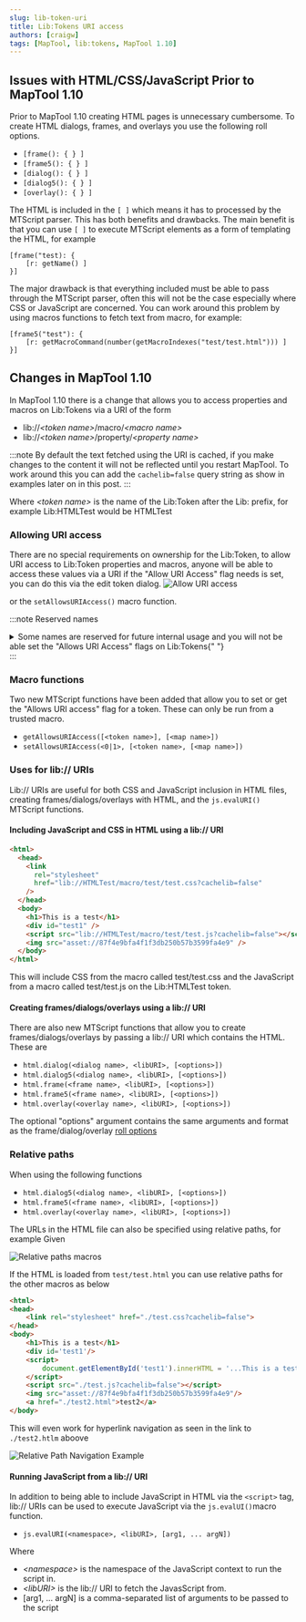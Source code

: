 ```yaml
---
slug: lib-token-uri
title: Lib:Tokens URI access
authors: [craigw]
tags: [MapTool, lib:tokens, MapTool 1.10]
---
```


## Issues with HTML/CSS/JavaScript Prior to MapTool 1.10

Prior to MapTool 1.10 creating HTML pages is unnecessary cumbersome.
To create HTML dialogs, frames, and overlays you use the following roll options.

- `[frame(): { } ]`
- `[frame5(): { } ]`
- `[dialog(): { } ]`
- `[dialog5(): { } ]`
- `[overlay(): { } ]`

The HTML is included in the `[ ]` which means it has to processed by the MTScript parser. This has both benefits and drawbacks.
The main benefit is that you can use `[ ]` to execute MTScript elements as a form of templating the HTML, for example

```
[frame("test): {
    [r: getName() ]
}]
```

The major drawback is that everything included must be able to pass through the MTScript parser, often this will not be the case especially where CSS or JavaScript are concerned.
You can work around this problem by using macros functions to fetch text from macro, for example:

```
[frame5("test"): {
	[r: getMacroCommand(number(getMacroIndexes("test/test.html"))) ]
}]
```

## Changes in MapTool 1.10

In MapTool 1.10 there is a change that allows you to access properties and macros on Lib:Tokens via a URI of the form

- lib://_&lt;token name&gt;_/macro/_&lt;macro name&gt;_
- lib://_&lt;token name&gt;_/property/_&lt;property name&gt;_

:::note
By default the text fetched using the URI is cached, if you make changes to the content it will not be reflected until you restart MapTool. To work around this you can add the `cachelib=false` query string as show in examples later on in this post.
:::

Where _&lt;token name&gt;_ is the name of the Lib:Token after the Lib: prefix, for example Lib:HTMLTest would be HTMLTest

### Allowing URI access

There are no special requirements on ownership for the Lib:Token, to allow URI access to Lib:Token properties and macros, anyone will be able to access these values via a URI if the "Allow URI Access" flag needs is set, you can do this via the edit token dialog.
![Allow URI access](./allow-uri-access.png)

or the `setAllowsURIAccess()` macro function.

:::note Reserved names

<details>
  <summary>
    Some names are reserved for future internal usage and you will not be able
    set the "Allows URI Access" flags on Lib:Tokens{" "}
  </summary>
  <div>
    Reserved names are: Lib tokens with the following names (after the lib:
    part)
    <ul>
      <li> rptools </li>
      <li> maptool </li>
      <li> maptools (because people often call it maptools) </li>
      <li> internal </li>
      <li> builtin </li>
      <li> standard </li>
    </ul>
    Lib tokens starting with the following names (after the lib: part)
    <ul>
      <li> rptools. </li>
      <li> maptool. </li>
      <li> maptools. (because people often call it maptools) </li>
      <li> tokentool. </li>
      <li> net.rptools. </li>
      <li> internal. </li>
      <li> _ </li>
      <li> builtin. </li>
      <li> standard. </li>
      <li> . </li>
    </ul>
  </div>
</details>
:::

### Macro functions

Two new MTScript functions have been added that allow you to set or get the "Allows URI access" flag for a token. These can only be run from a trusted macro.

- `getAllowsURIAccess([<token name>], [<map name>])`
- `setAllowsURIAccess(<0|1>, [<token name>, [<map name>])`

### Uses for lib:// URIs

Lib:// URIs are useful for both CSS and JavaScript inclusion in HTML files, creating frames/dialogs/overlays with HTML, and the `js.evalURI()` MTScript functions.

#### Including JavaScript and CSS in HTML using a lib:// URI

```html
<html>
  <head>
    <link
      rel="stylesheet"
      href="lib://HTMLTest/macro/test/test.css?cachelib=false"
    />
  </head>
  <body>
    <h1>This is a test</h1>
    <div id="test1" />
    <script src="lib://HTMLTest/macro/test/test.js?cachelib=false"></script>
    <img src="asset://87f4e9bfa4f1f3db250b57b3599fa4e9" />
  </body>
</html>
```

This will include CSS from the macro called test/test.css and the JavaScript from a macro called test/test.js on the Lib:HTMLTest token.

#### Creating frames/dialogs/overlays using a lib:// URI

There are also new MTScript functions that allow you to create frames/dialogs/overlays by passing a lib:// URI which contains the HTML.
These are

- `html.dialog(<dialog name>, <libURI>, [<options>])`
- `html.dialog5(<dialog name>, <libURI>, [<options>])`
- `html.frame(<frame name>, <libURI>, [<options>])`
- `html.frame5(<frame name>, <libURI>, [<options>])`
- `html.overlay(<overlay name>, <libURI>, [<options>])`

The optional "options" argument contains the same arguments and format as the frame/dialog/overlay [roll options](https://wiki.rptools.info/index.php/frame5_%28roll_option%29)

### Relative paths
When using the following functions
- `html.dialog5(<dialog name>, <libURI>, [<options>])`
- `html.frame5(<frame name>, <libURI>, [<options>])`
- `html.overlay(<overlay name>, <libURI>, [<options>])`

The URLs in the HTML file can also be specified using relative paths, for example
Given 

![Relative paths macros](./relative-path-macros.png)

If the HTML is loaded from `test/test.html` you can use relative paths for the other macros as below

```html
<html>
<head>
	<link rel="stylesheet" href="./test.css?cachelib=false">
</head>
<body>
	<h1>This is a test</h1>
	<div id='test1'/>
	<script>
		document.getElementById('test1').innerHTML = '...This is a test!';
	</script>
	<script src="./test.js?cachelib=false"></script>
	<img src="asset://87f4e9bfa4f1f3db250b57b3599fa4e9"/>
	<a href="./test2.html">test2</a>
</body>
```

This will even work for hyperlink navigation as seen in the link to `./test2.htlm` aboove

![Relative Path Navigation Example](./relative-path-example.gif)



#### Running JavaScript from a lib:// URI

In addition to being able to include JavaScript in HTML via the `<script>` tag, lib:// URIs can be used to execute JavaScript via the `js.evalUI()`macro function.

- `js.evalURI(<namespace>, <libURI>, [arg1, ... argN])`

Where

- _&lt;namespace&gt;_ is the namespace of the JavaScript context to run the script in.
- _&lt;libURI&gt;_ is the lib:// URI to fetch the JavasScript from.
- [arg1, ... argN] is a comma-separated list of arguments to be passed to the script
